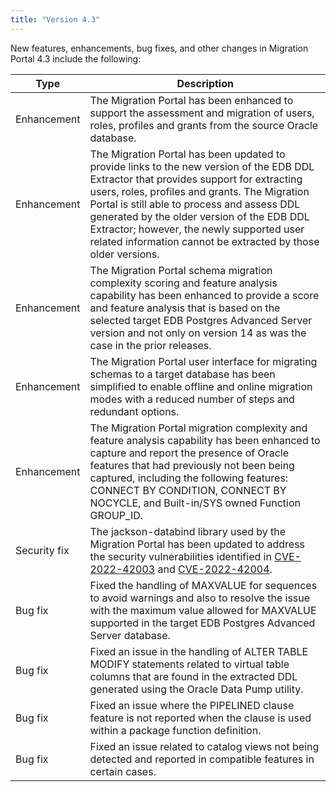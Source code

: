 ```yaml
---
title: "Version 4.3"
---
```



New features, enhancements, bug fixes, and other changes in Migration Portal 4.3 include the following:

| Type | Description |
| ---- |------------ |
| Enhancement | The Migration Portal has been enhanced to support the assessment and migration of users, roles, profiles and grants from the source Oracle database. |
| Enhancement | The Migration Portal has been updated to provide links to the new version of the EDB DDL Extractor that provides support for extracting users, roles, profiles and grants. The Migration Portal is still able to process and assess DDL generated by the older version of the EDB DDL Extractor; however, the newly supported user related information cannot be extracted by those older versions. |
| Enhancement | The Migration Portal schema migration complexity scoring and feature analysis capability has been enhanced to provide a score and feature analysis that is based on the selected target EDB Postgres Advanced Server version and not only on version 14 as was the case in the prior releases. |
| Enhancement | The Migration Portal user interface for migrating schemas to a target database has been simplified to enable offline and online migration modes with a reduced number of steps and redundant options. |
| Enhancement | The Migration Portal migration complexity and feature analysis capability has been enhanced to capture and report the presence of Oracle features that had previously not been being captured, including the following features: CONNECT BY CONDITION, CONNECT BY NOCYCLE, and Built-in/SYS owned Function GROUP_ID. |
| Security fix | The jackson-databind library used by the Migration Portal has been updated to address the security vulnerabilities identified in [CVE-2022-42003](https://nvd.nist.gov/vuln/detail/CVE-2022-42003) and [CVE-2022-42004](https://nvd.nist.gov/vuln/detail/CVE-2022-42004). |
| Bug fix | Fixed the handling of MAXVALUE for sequences to avoid warnings and also to resolve the issue with the maximum value allowed for MAXVALUE supported in the target EDB Postgres Advanced Server database. |
| Bug fix | Fixed an issue in the handling of ALTER TABLE MODIFY statements related to virtual table columns that are found in the extracted DDL generated using the Oracle Data Pump utility. |
| Bug fix | Fixed an issue where the PIPELINED clause feature is not reported when the clause is used within a package function definition. |
| Bug fix | Fixed an issue related to catalog views not being detected and reported in compatible features in certain cases. |


